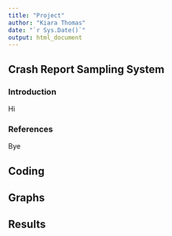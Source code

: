 ```yaml
---
title: "Project"
author: "Kiara Thomas"
date: "`r Sys.Date()`"
output: html_document
---
```

## Crash Report Sampling System {.tabset}

### Introduction 
Hi 

### References 
Bye 



## Coding {.tabset}




## Graphs {.tabset} 



## Results {.tabset}
